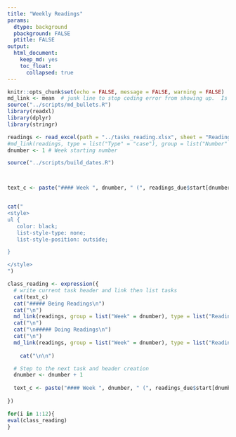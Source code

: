 ```yaml
---
title: "Weekly Readings"
params:
  dtype: background
  pbackground: FALSE
  ptitle: FALSE
output:
  html_document:
    keep_md: yes
    toc_float:
      collapsed: true
---
```


```r
knitr::opts_chunk$set(echo = FALSE, message = FALSE, warning = FALSE)
md_link <- mean  # junk line to stop coding error from showing up.  Is overwritten by source next line.
source("../scripts/md_bullets.R")
library(readxl)
library(dplyr)
library(stringr)

readings <- read_excel(path = "../tasks_reading.xlsx", sheet = "Reading")
#md_link(readings, type = list("Type" = "case"), group = list("Number" = params$number))
dnumber <- 1 # Week starting number

source("../scripts/build_dates.R")



text_c <- paste("#### Week ", dnumber, " (", readings_due$start[dnumber], ") " ,"\n\n", sep = "")



```


```r
cat("
<style>
ul {
   color: black;
   list-style-type: none;
   list-style-position: outside;

}

</style>
")
```



```r
class_reading <- expression({
  # write current task header and link then list tasks
  cat(text_c)
  cat("##### Being Readings\n")
  cat("\n")
  md_link(readings, group = list("Week" = dnumber), type = list("Reading" = "being"))
  cat("\n")
  cat("\n##### Doing Readings\n")
  cat("\n")
  md_link(readings, group = list("Week" = dnumber), type = list("Reading" = "doing"))
  
    cat("\n\n")

  # Step to the next task and header creation
  dnumber <- dnumber + 1
  
  text_c <- paste("#### Week ", dnumber, " (", readings_due$start[dnumber], ") " , "\n\n", sep = "")
  
})

for(i in 1:12){
eval(class_reading)  
}

```